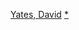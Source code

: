 {{navbox
|name = David Yates
|title = [[大卫·叶茨]]执导电影
|state = {{{state|autocollapse}}}
|listclass = hlist

|list1 =
* 《[[蒂奇伯恩的索賠]]》（1998）
* 《[[哈利波特：鳳凰會的密令 (電影)|哈利波特：鳳凰會的密令]]》（2007）
* 《[[哈利波特：混血王子的背叛 (電影)|哈利波特：混血王子的背叛]]》（2009）
* 《[[哈利·波特与死亡圣器（上）|哈利波特：死神的聖物 I]]》（2010）
* 《[[哈利·波特与死亡圣器（下）|哈利波特：死神的聖物 II]]》（2011）
* 《[[泰山傳奇 (電影)|泰山傳奇]]》（2016）
* 《[[怪獸與牠們的產地 (電影)|怪獸與牠們的產地]]》（2016）
* 《[[怪獸與葛林戴華德的罪行]]》（2018）
* 《[[怪獸與鄧不利多的秘密]]》（2022）

}}<noinclude>
{{collapsible option}}
[[Category:英国电影导演模板|Yates, David]]
[[Category:大卫·叶茨电影|*]]
</noinclude>